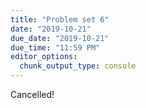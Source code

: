 ```yaml
---
title: "Problem set 6"
date: "2019-10-21"
due_date: "2019-10-21"
due_time: "11:59 PM"
editor_options: 
  chunk_output_type: console
---
```


Cancelled!